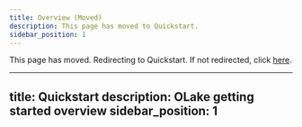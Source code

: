 ```yaml
---
title: Overview (Moved)
description: This page has moved to Quickstart.
sidebar_position: 1
---
```



<Head>
  <meta httpEquiv="refresh" content="0; url=/docs/getting-started/quickstart" />
</Head>

This page has moved. Redirecting to Quickstart. If not redirected, click
[here](/docs/getting-started/quickstart).

---
title: Quickstart
description: OLake getting started overview
sidebar_position: 1
---

